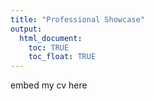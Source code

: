 ```yaml
---
title: "Professional Showcase" 
output:
  html_document: 
    toc: TRUE
    toc_float: TRUE
---
```


embed my cv here
